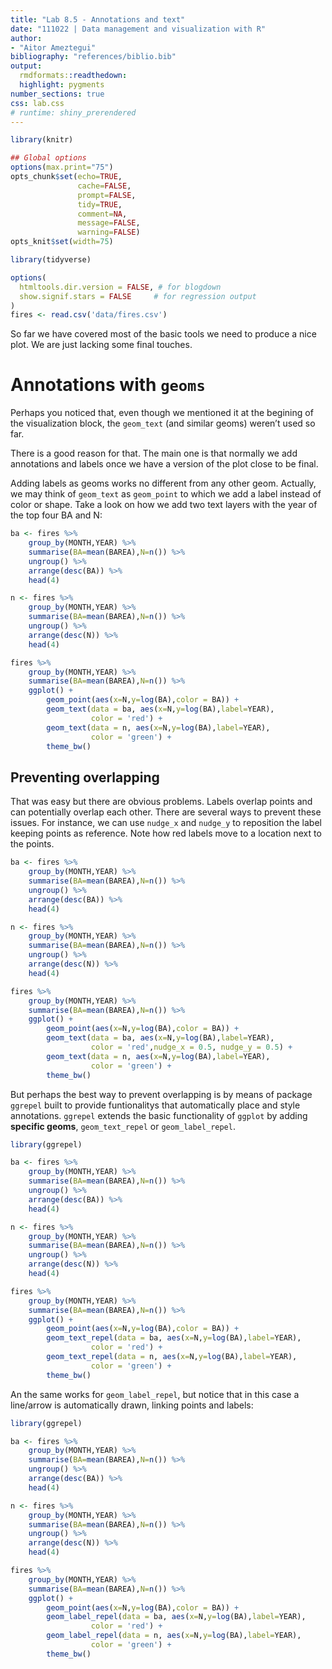 ```yaml
---
title: "Lab 8.5 - Annotations and text"
date: "111022 | Data management and visualization with R"
author: 
- "Aitor Ameztegui"
bibliography: "references/biblio.bib"
output:
  rmdformats::readthedown:
  highlight: pygments
number_sections: true
css: lab.css
# runtime: shiny_prerendered
---
```

  
  
```r

library(knitr)

## Global options
options(max.print="75")
opts_chunk$set(echo=TRUE,
               cache=FALSE,
               prompt=FALSE,
               tidy=TRUE,
               comment=NA,
               message=FALSE,
               warning=FALSE)
opts_knit$set(width=75)
```


```r
library(tidyverse)

options(
  htmltools.dir.version = FALSE, # for blogdown
  show.signif.stars = FALSE     # for regression output
)
fires <- read.csv('data/fires.csv')
```

So far we have covered most of the basic tools we need to produce a nice plot. We are just lacking some final touches. 

# Annotations with `geoms`

Perhaps you noticed that, even though we mentioned it at the begining of the visualization block, the `geom_text` (and similar geoms) weren't used so far.

There is a good reason for that. The main one is that normally we add annotations and labels once we have a version of the plot close to be final.

Adding labels as geoms works no different from any other geom. Actually, we may think of `geom_text` as  `geom_point` to which we add a label instead of color or shape. Take a look on how we add two text layers with the year of the top four BA and N:

```r

ba <- fires %>%
    group_by(MONTH,YEAR) %>%
    summarise(BA=mean(BAREA),N=n()) %>%
    ungroup() %>%
    arrange(desc(BA)) %>%
    head(4)

n <- fires %>%
    group_by(MONTH,YEAR) %>%
    summarise(BA=mean(BAREA),N=n()) %>%
    ungroup() %>%
    arrange(desc(N)) %>%
    head(4)

fires %>%
    group_by(MONTH,YEAR) %>%
    summarise(BA=mean(BAREA),N=n()) %>%
    ggplot() +
        geom_point(aes(x=N,y=log(BA),color = BA)) +
        geom_text(data = ba, aes(x=N,y=log(BA),label=YEAR),
                  color = 'red') +
        geom_text(data = n, aes(x=N,y=log(BA),label=YEAR),
                  color = 'green') +
        theme_bw()
```

## Preventing overlapping

That was easy but there are obvious problems. Labels overlap points and can potentially overlap each other. There are several ways to prevent these issues. For instance, we can use `nudge_x` and `nudge_y` to reposition the label keeping points as reference. Note how red labels move to a location next to the points.

```r

ba <- fires %>%
    group_by(MONTH,YEAR) %>%
    summarise(BA=mean(BAREA),N=n()) %>%
    ungroup() %>%
    arrange(desc(BA)) %>%
    head(4)

n <- fires %>%
    group_by(MONTH,YEAR) %>%
    summarise(BA=mean(BAREA),N=n()) %>%
    ungroup() %>%
    arrange(desc(N)) %>%
    head(4)

fires %>%
    group_by(MONTH,YEAR) %>%
    summarise(BA=mean(BAREA),N=n()) %>%
    ggplot() +
        geom_point(aes(x=N,y=log(BA),color = BA)) +
        geom_text(data = ba, aes(x=N,y=log(BA),label=YEAR),
                  color = 'red',nudge_x = 0.5, nudge_y = 0.5) +
        geom_text(data = n, aes(x=N,y=log(BA),label=YEAR),
                  color = 'green') +
        theme_bw()
```
 
But perhaps the best way to prevent overlapping is by means of package `ggrepel` built to provide funtionalitys that automatically place and style annotations. `ggrepel` extends the basic functionality of `ggplot` by adding **specific geoms**, `geom_text_repel` or `geom_label_repel`.
 
```r

library(ggrepel)

ba <- fires %>%
    group_by(MONTH,YEAR) %>%
    summarise(BA=mean(BAREA),N=n()) %>%
    ungroup() %>%
    arrange(desc(BA)) %>%
    head(4)

n <- fires %>%
    group_by(MONTH,YEAR) %>%
    summarise(BA=mean(BAREA),N=n()) %>%
    ungroup() %>%
    arrange(desc(N)) %>%
    head(4)

fires %>%
    group_by(MONTH,YEAR) %>%
    summarise(BA=mean(BAREA),N=n()) %>%
    ggplot() +
        geom_point(aes(x=N,y=log(BA),color = BA)) +
        geom_text_repel(data = ba, aes(x=N,y=log(BA),label=YEAR),
                  color = 'red') +
        geom_text_repel(data = n, aes(x=N,y=log(BA),label=YEAR),
                  color = 'green') +
        theme_bw()
```

An the same works for `geom_label_repel`, but notice that in this case a line/arrow is automatically drawn, linking points and labels:

```r

library(ggrepel)

ba <- fires %>%
    group_by(MONTH,YEAR) %>%
    summarise(BA=mean(BAREA),N=n()) %>%
    ungroup() %>%
    arrange(desc(BA)) %>%
    head(4)

n <- fires %>%
    group_by(MONTH,YEAR) %>%
    summarise(BA=mean(BAREA),N=n()) %>%
    ungroup() %>%
    arrange(desc(N)) %>%
    head(4)

fires %>%
    group_by(MONTH,YEAR) %>%
    summarise(BA=mean(BAREA),N=n()) %>%
    ggplot() +
        geom_point(aes(x=N,y=log(BA),color = BA)) +
        geom_label_repel(data = ba, aes(x=N,y=log(BA),label=YEAR),
                  color = 'red') +
        geom_label_repel(data = n, aes(x=N,y=log(BA),label=YEAR),
                  color = 'green') +
        theme_bw()
```